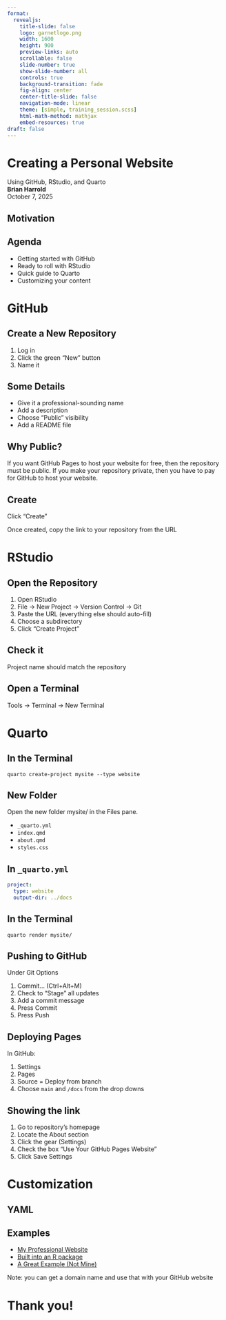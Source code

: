 ```yaml
---
format:
  revealjs:
    title-slide: false
    logo: garnetlogo.png
    width: 1600
    height: 900
    preview-links: auto
    scrollable: false
    slide-number: true
    show-slide-number: all
    controls: true
    background-transition: fade
    fig-align: center
    center-title-slide: false
    navigation-mode: linear
    theme: [simple, training_session.scss]
    html-math-method: mathjax
    embed-resources: true
draft: false
---
```


# Creating a Personal Website {.title-slide}
<div class="subtitle">Using GitHub, RStudio, and Quarto</div>
<div class="byline"><strong>Brian Harrold</strong><br>October 7, 2025</div>

## Motivation



## Agenda

- Getting started with GitHub
- Ready to roll with RStudio
- Quick guide to Quarto
- Customizing your content

# GitHub

## Create a New Repository

1. Log in
2. Click the green "New" button
3. Name it

## Some Details

- Give it a professional-sounding name
- Add a description
- Choose "Public" visibility
- Add a README file

## Why Public?

If you want GitHub Pages to host your website for free, then the repository must be public. If you make your repository private, then you have to pay for GitHub to host your website.

## Create

Click "Create"


::: {.fragment}
Once created, copy the link to your repository from the URL
:::

# RStudio

## Open the Repository

1. Open RStudio
2. File -> New Project -> Version Control -> Git
3. Paste the URL (everything else should auto-fill)
4. Choose a subdirectory
5. Click "Create Project"

## Check it

Project name should match the repository

## Open a Terminal

Tools -> Terminal -> New Terminal

# Quarto

## In the Terminal

`quarto create-project mysite --type website`

## New Folder

Open the new folder mysite/ in the Files pane.

* `_quarto.yml`
* `index.qmd`
* `about.qmd`
* `styles.css`

## In `_quarto.yml`

```yaml
project:
  type: website
  output-dir: ../docs
```

## In the Terminal

`quarto render mysite/`

## Pushing to GitHub

Under Git Options

1. Commit... (Ctrl+Alt+M)
2. Check to "Stage" all updates
3. Add a commit message
4. Press Commit
5. Press Push

## Deploying Pages

In GitHub: 

1. Settings
2. Pages
3. Source = Deploy from branch
4. Choose `main` and `/docs` from the drop downs

## Showing the link

1. Go to repository's homepage
2. Locate the About section
3. Click the gear (Settings)
4. Check the box "Use Your GitHub Pages Website"
5. Click Save Settings

# Customization








## YAML






## Examples

* [My Professional Website](https://stat-brain.github.io/bharrold/)
* [Built into an R package](https://stat-brain.github.io/cohortED/)
* [A Great Example (Not Mine)](https://silviacanelon.com/)

::: {.fragment}
Note: you can get a domain name and use that with your GitHub website
:::

# Thank you!
